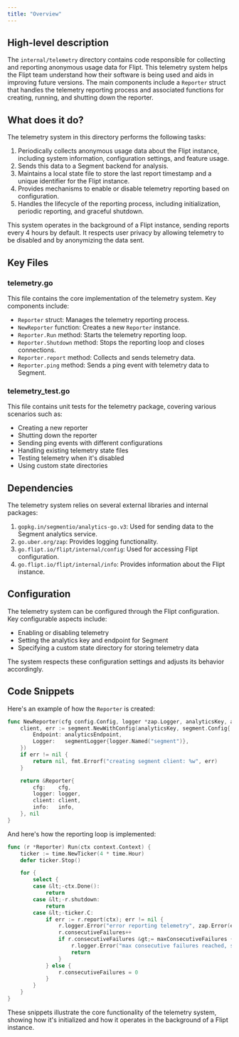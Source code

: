 ```yaml
---
title: "Overview"
---
```


## High-level description
The `internal/telemetry` directory contains code responsible for collecting and reporting anonymous usage data for Flipt. This telemetry system helps the Flipt team understand how their software is being used and aids in improving future versions. The main components include a `Reporter` struct that handles the telemetry reporting process and associated functions for creating, running, and shutting down the reporter.

## What does it do?
The telemetry system in this directory performs the following tasks:

1. Periodically collects anonymous usage data about the Flipt instance, including system information, configuration settings, and feature usage.
2. Sends this data to a Segment backend for analysis.
3. Maintains a local state file to store the last report timestamp and a unique identifier for the Flipt instance.
4. Provides mechanisms to enable or disable telemetry reporting based on configuration.
5. Handles the lifecycle of the reporting process, including initialization, periodic reporting, and graceful shutdown.

This system operates in the background of a Flipt instance, sending reports every 4 hours by default. It respects user privacy by allowing telemetry to be disabled and by anonymizing the data sent.

## Key Files

### telemetry.go
This file contains the core implementation of the telemetry system. Key components include:

- `Reporter` struct: Manages the telemetry reporting process.
- `NewReporter` function: Creates a new `Reporter` instance.
- `Reporter.Run` method: Starts the telemetry reporting loop.
- `Reporter.Shutdown` method: Stops the reporting loop and closes connections.
- `Reporter.report` method: Collects and sends telemetry data.
- `Reporter.ping` method: Sends a ping event with telemetry data to Segment.

### telemetry_test.go
This file contains unit tests for the telemetry package, covering various scenarios such as:

- Creating a new reporter
- Shutting down the reporter
- Sending ping events with different configurations
- Handling existing telemetry state files
- Testing telemetry when it's disabled
- Using custom state directories

## Dependencies
The telemetry system relies on several external libraries and internal packages:

1. `gopkg.in/segmentio/analytics-go.v3`: Used for sending data to the Segment analytics service.
2. `go.uber.org/zap`: Provides logging functionality.
3. `go.flipt.io/flipt/internal/config`: Used for accessing Flipt configuration.
4. `go.flipt.io/flipt/internal/info`: Provides information about the Flipt instance.

## Configuration
The telemetry system can be configured through the Flipt configuration. Key configurable aspects include:

- Enabling or disabling telemetry
- Setting the analytics key and endpoint for Segment
- Specifying a custom state directory for storing telemetry data

The system respects these configuration settings and adjusts its behavior accordingly.

## Code Snippets
Here's an example of how the `Reporter` is created:

```go
func NewReporter(cfg config.Config, logger *zap.Logger, analyticsKey, analyticsEndpoint string, info info.Flipt) (*Reporter, error) {
    client, err := segment.NewWithConfig(analyticsKey, segment.Config{
        Endpoint: analyticsEndpoint,
        Logger:   segmentLogger{logger.Named("segment")},
    })
    if err != nil {
        return nil, fmt.Errorf("creating segment client: %w", err)
    }

    return &Reporter{
        cfg:    cfg,
        logger: logger,
        client: client,
        info:   info,
    }, nil
}
```

And here's how the reporting loop is implemented:

```go
func (r *Reporter) Run(ctx context.Context) {
    ticker := time.NewTicker(4 * time.Hour)
    defer ticker.Stop()

    for {
        select {
        case &lt;-ctx.Done():
            return
        case &lt;-r.shutdown:
            return
        case &lt;-ticker.C:
            if err := r.report(ctx); err != nil {
                r.logger.Error("error reporting telemetry", zap.Error(err))
                r.consecutiveFailures++
                if r.consecutiveFailures &gt;= maxConsecutiveFailures {
                    r.logger.Error("max consecutive failures reached, stopping telemetry reporting")
                    return
                }
            } else {
                r.consecutiveFailures = 0
            }
        }
    }
}
```

These snippets illustrate the core functionality of the telemetry system, showing how it's initialized and how it operates in the background of a Flipt instance.